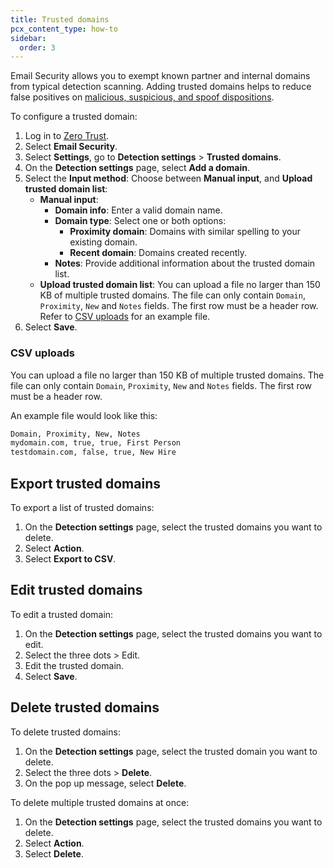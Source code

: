 ```yaml
---
title: Trusted domains
pcx_content_type: how-to
sidebar:
  order: 3
---
```


Email Security allows you to exempt known partner and internal domains from typical detection scanning. Adding trusted domains helps to reduce false positives on [malicious, suspicious, and spoof dispositions](/cloudflare-one/email-security/reference/dispositions-and-attributes/).

To configure a trusted domain:

1. Log in to [Zero Trust](https://one.dash.cloudflare.com/).
2. Select **Email Security**.
3. Select **Settings**, go to **Detection settings** > **Trusted domains**.
4. On the **Detection settings** page, select **Add a domain**.
5. Select the **Input method**: Choose between **Manual input**, and **Upload trusted domain list**:
   - **Manual input**:
     - **Domain info**: Enter a valid domain name.
     - **Domain type**: Select one or both options:
       * **Proximity domain**: Domains with similar spelling to your existing domain.
       * **Recent domain**: Domains created recently.
     * **Notes**: Provide additional information about the trusted domain list.
   - **Upload trusted domain list**: You can upload a file no larger than 150 KB of multiple trusted domains. The file can only contain `Domain`, `Proximity`, `New` and `Notes` fields. The first row must be a header row. Refer to [CSV uploads](/cloudflare-one/email-security/detection-settings/trusted-domains/#csv-uploads) for an example file.
6. Select **Save**.

### CSV uploads

You can upload a file no larger than 150 KB of multiple trusted domains. The file can only contain `Domain`, `Proximity`, `New` and `Notes` fields. The first row must be a header row.

An example file would look like this:

```txt
Domain, Proximity, New, Notes
mydomain.com, true, true, First Person
testdomain.com, false, true, New Hire
```

## Export trusted domains

To export a list of trusted domains:

1. On the **Detection settings** page, select the trusted domains you want to delete.
2. Select **Action**.
3. Select **Export to CSV**.

## Edit trusted domains

To edit a trusted domain:

1. On the **Detection settings** page, select the trusted domains you want to edit.
2. Select the three dots > Edit.
3. Edit the trusted domain.
4. Select **Save**.

## Delete trusted domains

To delete trusted domains:

1. On the **Detection settings** page, select the trusted domain you want to delete.
2. Select the three dots > **Delete**.
3. On the pop up message, select **Delete**.

To delete multiple trusted domains at once:

1. On the **Detection settings** page, select the trusted domains you want to delete.
2. Select **Action**.
3. Select **Delete**.